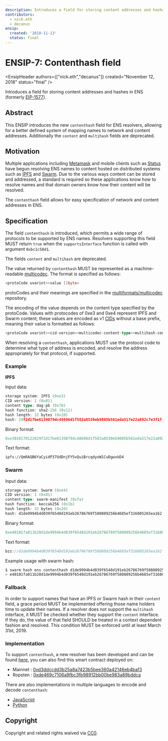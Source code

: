 ```yaml
---
description: Introduces a field for storing content addresses and hashes in ENS (formerly EIP-1577).
contributors:
  - nick.eth
  - decanus
ensip:
  created: '2018-11-13'
  status: final
---
```



# ENSIP-7: Contenthash field

<EnsipHeader authors={["nick.eth","decanus"]} created="November 12, 2018" status="final" />

Introduces a field for storing content addresses and hashes in ENS (formerly [EIP-1577](https://eips.ethereum.org/EIPS/eip-1577)).

## Abstract

This ENSIP introduces the new `contenthash` field for ENS resolvers, allowing for a better defined system of mapping names to network and content addresses. Additionally the `content` and `multihash` fields are deprecated.

## Motivation

Multiple applications including [Metamask](https://metamask.io) and mobile clients such as [Status](https://status.im) have begun resolving ENS names to content hosted on distributed systems such as [IPFS](https://ipfs.io) and [Swarm](https://swarm-guide.readthedocs.io). Due to the various ways content can be stored and addressed, a standard is required so these applications know how to resolve names and that domain owners know how their content will be resolved.

The `contenthash` field allows for easy specification of network and content addresses in ENS.

## Specification

The field `contenthash` is introduced, which permits a wide range of protocols to be supported by ENS names. Resolvers supporting this field MUST return `true` when the `supportsInterface` function is called with argument `0xbc1c58d1`.

The fields `content` and `multihash` are deprecated.

The value returned by `contenthash` MUST be represented as a machine-readable [multicodec](https://github.com/multiformats/multicodec). The format is specified as follows:

```go
<protoCode uvarint><value []byte>
```

protoCodes and their meanings are specified in the [multiformats/multicodec](https://github.com/multiformats/multicodec) repository.

The encoding of the value depends on the content type specified by the protoCode. Values with protocodes of 0xe3 and 0xe4 represent IPFS and Swarm content; these values are encoded as v1 [CIDs](https://github.com/multiformats/cid) without a base prefix, meaning their value is formatted as follows:

```go
<protoCode uvarint><cid-version><multicodec-content-type><multihash-content-address>
```

When resolving a `contenthash`, applications MUST use the protocol code to determine what type of address is encoded, and resolve the address appropriately for that protocol, if supported.

### Example

**IPFS**

Input data:

```go
storage system: IPFS (0xe3)
CID version: 1 (0x01)
content type: dag-pb (0x70)
hash function: sha2-256 (0x12)
hash length: 32 bytes (0x20)
hash: 29f2d17be6139079dc48696d1f582a8530eb9805b561eda517e22a892c7e3f1f
```

Binary format:

```go
0xe3010170122029f2d17be6139079dc48696d1f582a8530eb9805b561eda517e22a892c7e3f1f
```

Text format:

```txt
ipfs://QmRAQB6YaCyidP37UdDnjFY5vQuiBrcqdyoW1CuDgwxkD4
```

### Swarm

Input data:

```go
storage system: Swarm (0xe4)
CID version: 1 (0x01)
content type: swarm-manifest (0xfa)
hash function: keccak256 (0x1b)
hash length: 32 bytes (0x20)
hash: d1de9994b4d039f6548d191eb26786769f580809256b4685ef316805265ea162
```

Binary format:

```go
0xe40101fa011b20d1de9994b4d039f6548d191eb26786769f580809256b4685ef316805265ea162
```

Text format:

```go
bzz://d1de9994b4d039f6548d191eb26786769f580809256b4685ef316805265ea162
```

Example usage with swarm hash:

```go
$ swarm hash ens contenthash d1de9994b4d039f6548d191eb26786769f580809256b4685ef316805265ea162                                 
> e40101fa011b20d1de9994b4d039f6548d191eb26786769f580809256b4685ef316805265ea162
```

### Fallback

In order to support names that have an IPFS or Swarm hash in their `content` field, a grace period MUST be implemented offering those name holders time to update their names. If a resolver does not support the `multihash` interface, it MUST be checked whether they support the `content` interface. If they do, the value of that field SHOULD be treated in a context dependent fashion and resolved. This condition MUST be enforced until at least March 31st, 2019.

### Implementation

To support `contenthash`, a new resolver has been developed and can be found [here](https://github.com/ensdomains/resolvers/blob/master/contracts/PublicResolver.sol), you can also find this smart contract deployed on:

* Mainnet : [0xd3ddccdd3b25a8a7423b5bee360a42146eb4baf3](https://etherscan.io/address/0xd3ddccdd3b25a8a7423b5bee360a42146eb4baf3)
* Ropsten : [0xde469c7106a9fbc3fb98912bb00be983a89bddca](https://ropsten.etherscan.io/address/0xde469c7106a9fbc3fb98912bb00be983a89bddca)

There are also implementations in multiple languages to encode and decode `contenthash`:

* [JavaScript](https://github.com/pldespaigne/content-hash)
* [Python](https://github.com/filips123/ContentHashPy)

## Copyright

Copyright and related rights waived via [CC0](https://creativecommons.org/publicdomain/zero/1.0/).
